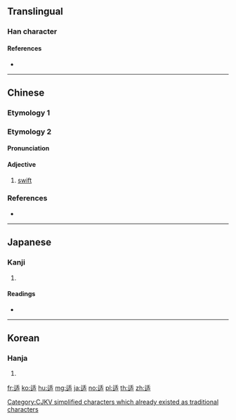 {{character info/new}}
{{also|適}}
==Translingual==

===Han character===
{{Han char|rn=162|rad=辵|as=06|sn=10|four=32306|canj=YHJR|ids=⿺辶舌}}

====References====
* {{Han ref|kx=1256.250|dkj=38844|dj=1741.060|hdz=63829.030|uh=9002|ud=36866|bh=D3EC|bd=54252}}

----

==Chinese==

===Etymology 1===
{{zh-see|適}}

===Etymology 2===
{{zh-forms}}

====Pronunciation====
{{zh-pron
|m=guā,kuò
|c=kut3
|cat=a
}}

====Adjective====
{{zh-adj}}

# [[swift]]

===References===
* {{R:twedu|B05075}}

----

==Japanese==

===Kanji===
{{ja-kanji|grade=|rs=辵06}}

# {{defn|lang=ja|sort=辵06}}

====Readings====
* {{ja-readings|on=[[かつ]] (katsu), [[がち]] (gachi)|kun=[[はやい]] (hayai)|nanori=}}

----

==Korean==

===Hanja===
{{ko-hanja|hangeul=괄|eumhun=|rv=gwal|mr=kwal|y=kwal}}

# {{defn|lang=ko|sort=辵06}}

[[Category:CJKV simplified characters which already existed as traditional characters]]

[[fr:适]]
[[ko:适]]
[[hu:适]]
[[mg:适]]
[[ja:适]]
[[no:适]]
[[pl:适]]
[[th:适]]
[[zh:适]]